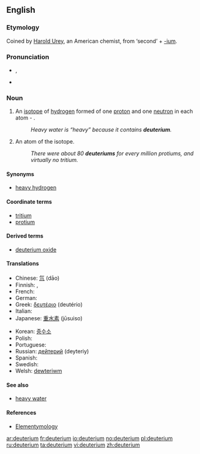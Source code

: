 ==English==
{{wikipedia}}

===Etymology===
Coined by [[:w:Harold Urey|Harold Urey]], an American chemist, from {{etyl|grc}} '''{{polytonic|[[δεύτερος]]}}''' ‘second’ + [[-ium]].

===Pronunciation===
* {{IPA|/djuːˈtɪɹiəm/}}, {{SAMPA|/dju:"tIri@m/}}
* {{hyphenation|deu|te|ri|um}}

===Noun===
{{en-noun}}

# {{isotope}} An [[isotope]] of [[hydrogen]] formed of one [[proton]] and one [[neutron]] in each atom - {{nuclide|2|1|H}}.
#: ''Heavy water is “heavy” because it contains '''deuterium'''.''
# An atom of the isotope.
#: ''There were about 80 '''deuteriums''' for every million protiums, and virtually no tritium.''

====Synonyms====
* [[heavy hydrogen]]

====Coordinate terms====
* [[tritium]]  
* [[protium]]

====Derived terms====
* [[deuterium oxide]]

====Translations====
{{trans-top|isotope of hydrogen}}
* Chinese: [[氘]] (dāo)
* Finnish: {{t-|fi|raskas vety}}, {{t-|fi|deuterium}}
* French: {{t+|fr|deutérium|m}}
* German: {{t+|de|Deuterium|n}}
* Greek: [[δευτέριο]] {{n}} (deutério)
* Italian: {{t+|it|deuterio|m}}
* Japanese: [[重水素]] (jūsuiso)
{{trans-mid}}
* Korean: [[중수소]]
* Polish: {{t|pl|deuter|m}}
* Portuguese: {{t+|pt|deutério|m}}
* Russian: [[дейтерий]] {{m}} (deyteriy)
* Spanish: {{t-|es|deuterio|m}}
* Swedish: {{t-|sv|deuterium|n}}
* Welsh: [[dewteriwm]]
{{trans-bottom}}

====See also====
* [[heavy water]]

====References====
* [http://elements.vanderkrogt.net/multidict.html Elementymology]

[[ar:deuterium]]
[[fr:deuterium]]
[[io:deuterium]]
[[no:deuterium]]
[[pl:deuterium]]
[[ru:deuterium]]
[[ta:deuterium]]
[[vi:deuterium]]
[[zh:deuterium]]